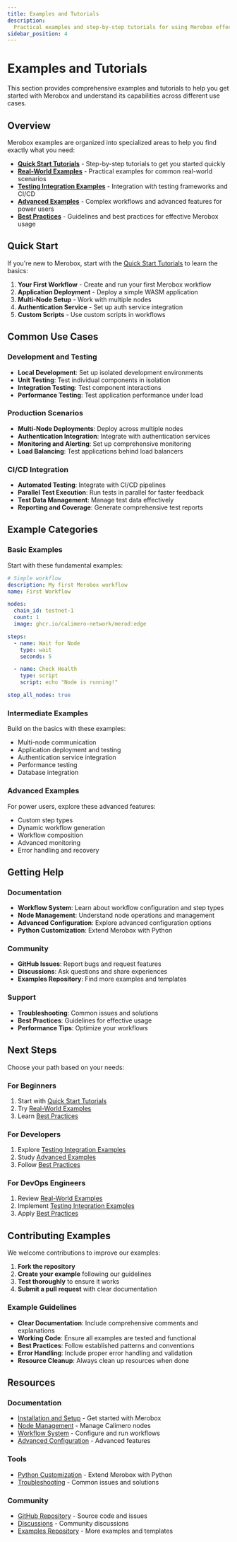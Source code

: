 ```yaml
---
title: Examples and Tutorials
description:
  Practical examples and step-by-step tutorials for using Merobox effectively.
sidebar_position: 4
---
```


# Examples and Tutorials

This section provides comprehensive examples and tutorials to help you get started with Merobox and understand its capabilities across different use cases.

## Overview

Merobox examples are organized into specialized areas to help you find exactly what you need:

- **[Quick Start Tutorials](./quick-start-tutorials)** - Step-by-step tutorials to get you started quickly
- **[Real-World Examples](./real-world-examples)** - Practical examples for common real-world scenarios
- **[Testing Integration Examples](./testing-integration-examples)** - Integration with testing frameworks and CI/CD
- **[Advanced Examples](./advanced-examples)** - Complex workflows and advanced features for power users
- **[Best Practices](./best-practices)** - Guidelines and best practices for effective Merobox usage

## Quick Start

If you're new to Merobox, start with the [Quick Start Tutorials](./quick-start-tutorials) to learn the basics:

1. **Your First Workflow** - Create and run your first Merobox workflow
2. **Application Deployment** - Deploy a simple WASM application
3. **Multi-Node Setup** - Work with multiple nodes
4. **Authentication Service** - Set up auth service integration
5. **Custom Scripts** - Use custom scripts in workflows

## Common Use Cases

### Development and Testing

- **Local Development**: Set up isolated development environments
- **Unit Testing**: Test individual components in isolation
- **Integration Testing**: Test component interactions
- **Performance Testing**: Test application performance under load

### Production Scenarios

- **Multi-Node Deployments**: Deploy across multiple nodes
- **Authentication Integration**: Integrate with authentication services
- **Monitoring and Alerting**: Set up comprehensive monitoring
- **Load Balancing**: Test applications behind load balancers

### CI/CD Integration

- **Automated Testing**: Integrate with CI/CD pipelines
- **Parallel Test Execution**: Run tests in parallel for faster feedback
- **Test Data Management**: Manage test data effectively
- **Reporting and Coverage**: Generate comprehensive test reports

## Example Categories

### Basic Examples

Start with these fundamental examples:

```yaml
# Simple workflow
description: My first Merobox workflow
name: First Workflow

nodes:
  chain_id: testnet-1
  count: 1
  image: ghcr.io/calimero-network/merod:edge

steps:
  - name: Wait for Node
    type: wait
    seconds: 5

  - name: Check Health
    type: script
    script: echo "Node is running!"

stop_all_nodes: true
```

### Intermediate Examples

Build on the basics with these examples:

- Multi-node communication
- Application deployment and testing
- Authentication service integration
- Performance testing
- Database integration

### Advanced Examples

For power users, explore these advanced features:

- Custom step types
- Dynamic workflow generation
- Workflow composition
- Advanced monitoring
- Error handling and recovery

## Getting Help

### Documentation

- **Workflow System**: Learn about workflow configuration and step types
- **Node Management**: Understand node operations and management
- **Advanced Configuration**: Explore advanced configuration options
- **Python Customization**: Extend Merobox with Python

### Community

- **GitHub Issues**: Report bugs and request features
- **Discussions**: Ask questions and share experiences
- **Examples Repository**: Find more examples and templates

### Support

- **Troubleshooting**: Common issues and solutions
- **Best Practices**: Guidelines for effective usage
- **Performance Tips**: Optimize your workflows

## Next Steps

Choose your path based on your needs:

### For Beginners
1. Start with [Quick Start Tutorials](./quick-start-tutorials)
2. Try [Real-World Examples](./real-world-examples)
3. Learn [Best Practices](./best-practices)

### For Developers
1. Explore [Testing Integration Examples](./testing-integration-examples)
2. Study [Advanced Examples](./advanced-examples)
3. Follow [Best Practices](./best-practices)

### For DevOps Engineers
1. Review [Real-World Examples](./real-world-examples)
2. Implement [Testing Integration Examples](./testing-integration-examples)
3. Apply [Best Practices](./best-practices)

## Contributing Examples

We welcome contributions to improve our examples:

1. **Fork the repository**
2. **Create your example** following our guidelines
3. **Test thoroughly** to ensure it works
4. **Submit a pull request** with clear documentation

### Example Guidelines

- **Clear Documentation**: Include comprehensive comments and explanations
- **Working Code**: Ensure all examples are tested and functional
- **Best Practices**: Follow established patterns and conventions
- **Error Handling**: Include proper error handling and validation
- **Resource Cleanup**: Always clean up resources when done

## Resources

### Documentation
- [Installation and Setup](./installation) - Get started with Merobox
- [Node Management](./node-management) - Manage Calimero nodes
- [Workflow System](./workflows) - Configure and run workflows
- [Advanced Configuration](./advanced-configuration) - Advanced features

### Tools
- [Python Customization](./python-customization) - Extend Merobox with Python
- [Troubleshooting](./troubleshooting) - Common issues and solutions

### Community
- [GitHub Repository](https://github.com/calimero-network/merobox) - Source code and issues
- [Discussions](https://github.com/calimero-network/merobox/discussions) - Community discussions
- [Examples Repository](https://github.com/calimero-network/merobox-examples) - More examples and templates